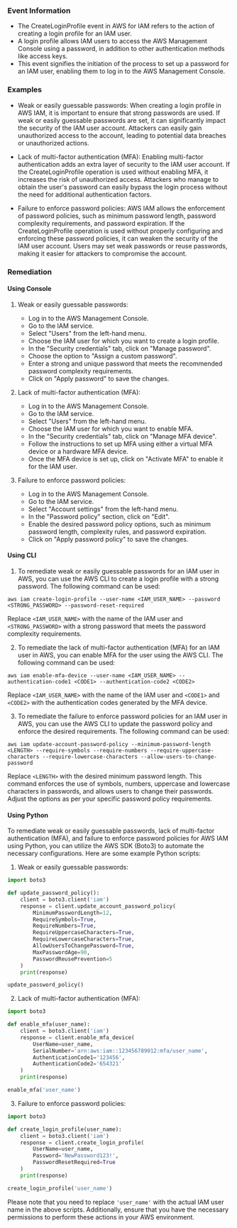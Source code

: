 
### Event Information

- The CreateLoginProfile event in AWS for IAM refers to the action of creating a login profile for an IAM user.
- A login profile allows IAM users to access the AWS Management Console using a password, in addition to other authentication methods like access keys.
- This event signifies the initiation of the process to set up a password for an IAM user, enabling them to log in to the AWS Management Console.


### Examples

- Weak or easily guessable passwords: When creating a login profile in AWS IAM, it is important to ensure that strong passwords are used. If weak or easily guessable passwords are set, it can significantly impact the security of the IAM user account. Attackers can easily gain unauthorized access to the account, leading to potential data breaches or unauthorized actions.

- Lack of multi-factor authentication (MFA): Enabling multi-factor authentication adds an extra layer of security to the IAM user account. If the CreateLoginProfile operation is used without enabling MFA, it increases the risk of unauthorized access. Attackers who manage to obtain the user's password can easily bypass the login process without the need for additional authentication factors.

- Failure to enforce password policies: AWS IAM allows the enforcement of password policies, such as minimum password length, password complexity requirements, and password expiration. If the CreateLoginProfile operation is used without properly configuring and enforcing these password policies, it can weaken the security of the IAM user account. Users may set weak passwords or reuse passwords, making it easier for attackers to compromise the account.

### Remediation

#### Using Console

1. Weak or easily guessable passwords:
   - Log in to the AWS Management Console.
   - Go to the IAM service.
   - Select "Users" from the left-hand menu.
   - Choose the IAM user for which you want to create a login profile.
   - In the "Security credentials" tab, click on "Manage password".
   - Choose the option to "Assign a custom password".
   - Enter a strong and unique password that meets the recommended password complexity requirements.
   - Click on "Apply password" to save the changes.

2. Lack of multi-factor authentication (MFA):
   - Log in to the AWS Management Console.
   - Go to the IAM service.
   - Select "Users" from the left-hand menu.
   - Choose the IAM user for which you want to enable MFA.
   - In the "Security credentials" tab, click on "Manage MFA device".
   - Follow the instructions to set up MFA using either a virtual MFA device or a hardware MFA device.
   - Once the MFA device is set up, click on "Activate MFA" to enable it for the IAM user.

3. Failure to enforce password policies:
   - Log in to the AWS Management Console.
   - Go to the IAM service.
   - Select "Account settings" from the left-hand menu.
   - In the "Password policy" section, click on "Edit".
   - Enable the desired password policy options, such as minimum password length, complexity rules, and password expiration.
   - Click on "Apply password policy" to save the changes.

#### Using CLI

1. To remediate weak or easily guessable passwords for an IAM user in AWS, you can use the AWS CLI to create a login profile with a strong password. The following command can be used:

```
aws iam create-login-profile --user-name <IAM_USER_NAME> --password <STRONG_PASSWORD> --password-reset-required
```

Replace `<IAM_USER_NAME>` with the name of the IAM user and `<STRONG_PASSWORD>` with a strong password that meets the password complexity requirements.

2. To remediate the lack of multi-factor authentication (MFA) for an IAM user in AWS, you can enable MFA for the user using the AWS CLI. The following command can be used:

```
aws iam enable-mfa-device --user-name <IAM_USER_NAME> --authentication-code1 <CODE1> --authentication-code2 <CODE2>
```

Replace `<IAM_USER_NAME>` with the name of the IAM user and `<CODE1>` and `<CODE2>` with the authentication codes generated by the MFA device.

3. To remediate the failure to enforce password policies for an IAM user in AWS, you can use the AWS CLI to update the password policy and enforce the desired requirements. The following command can be used:

```
aws iam update-account-password-policy --minimum-password-length <LENGTH> --require-symbols --require-numbers --require-uppercase-characters --require-lowercase-characters --allow-users-to-change-password
```

Replace `<LENGTH>` with the desired minimum password length. This command enforces the use of symbols, numbers, uppercase and lowercase characters in passwords, and allows users to change their passwords. Adjust the options as per your specific password policy requirements.

#### Using Python

To remediate weak or easily guessable passwords, lack of multi-factor authentication (MFA), and failure to enforce password policies for AWS IAM using Python, you can utilize the AWS SDK (Boto3) to automate the necessary configurations. Here are some example Python scripts:

1. Weak or easily guessable passwords:
```python
import boto3

def update_password_policy():
    client = boto3.client('iam')
    response = client.update_account_password_policy(
        MinimumPasswordLength=12,
        RequireSymbols=True,
        RequireNumbers=True,
        RequireUppercaseCharacters=True,
        RequireLowercaseCharacters=True,
        AllowUsersToChangePassword=True,
        MaxPasswordAge=90,
        PasswordReusePrevention=5
    )
    print(response)

update_password_policy()
```

2. Lack of multi-factor authentication (MFA):
```python
import boto3

def enable_mfa(user_name):
    client = boto3.client('iam')
    response = client.enable_mfa_device(
        UserName=user_name,
        SerialNumber='arn:aws:iam::123456789012:mfa/user_name',
        AuthenticationCode1='123456',
        AuthenticationCode2='654321'
    )
    print(response)

enable_mfa('user_name')
```

3. Failure to enforce password policies:
```python
import boto3

def create_login_profile(user_name):
    client = boto3.client('iam')
    response = client.create_login_profile(
        UserName=user_name,
        Password='NewPassword123!',
        PasswordResetRequired=True
    )
    print(response)

create_login_profile('user_name')
```

Please note that you need to replace `'user_name'` with the actual IAM user name in the above scripts. Additionally, ensure that you have the necessary permissions to perform these actions in your AWS environment.

